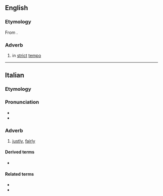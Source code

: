 ==English==

===Etymology===
From {{der|en|it|giustamente}}.

===Adverb===
{{en-adv|-}}

# {{lb|en|music}} in [[strict]] [[tempo]]

----

==Italian==

===Etymology===
{{root|it|ine-pro|*h₂yew-}}
{{suffix|it|giusto|t1=just”, “right|mente|t2=-ly|pos2=adverb-forming suffix}}

===Pronunciation===
* {{it-IPA|giustaménte}}
* {{hyphenation|it|giu|sta|mén|te}}

===Adverb===
{{it-adv}}

# [[justly]], [[fairly]]
#: {{ant|it|ingiustamente}}

====Derived terms====
* {{l|it|ingiustamente}}

====Related terms====
* {{l|it|giustizia}}
* {{l|it|giusto}}
